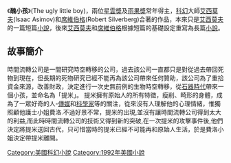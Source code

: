 《'''醜小孩'''》(The ugly little boy)，兩位[[星雲獎|星雲獎]]及[[雨果獎|雨果獎]]常年得主，[[科幻|科幻]]大師[[艾西莫夫|艾西莫夫]](Isaac Asimov)和[[席維伯格|席維伯格]](Robert Silverberg)合著的作品，本來只是[[艾西莫夫|艾西莫夫]]的一篇短篇[[小說|小說]]，後來[[艾西莫夫|艾西莫夫]]和[[席維伯格|席維伯格]]根據短篇的基礎設定重寫為長篇[[小說|小說]]。

==故事簡介==

時間流轉公司是一間研究時空轉移的公司，過去該公司一直都只是對從過去帶回死物到現在，但長期的死物研究已經不能再為該公司帶來任何贊助，該公司為了重拾資金來源，改善財政，決定進行一次史無前例的生物時空轉移，從[[石器時代|石器時代]]帶來一個小孩，並命名為「提米」。
提米擁有原始人的所有特徵，瘦削、畸形的身體，成為了一眾好奇的人-[[傳媒|傳媒]]和[[科學家|科學家]]等的關注，從來沒有人理解他的心理情緒，惟獨照顧他護士小姐費洛.不過好景不常，提米的出現,並沒有讓時間流轉公司得到太大的利益,而此時時間流轉公司的技術又得到新的突破,在一次提米的攻擊事件後,他們決定將提米送回古代，只可惜當時的提米已經不可能再和原始人生活，於是費洛小姐決定帶提米離開。

{{Asimov}}
[[Category:美國科幻小說|Category:美國科幻小說]]
[[Category:1992年美國小說|Category:1992年美國小說]]